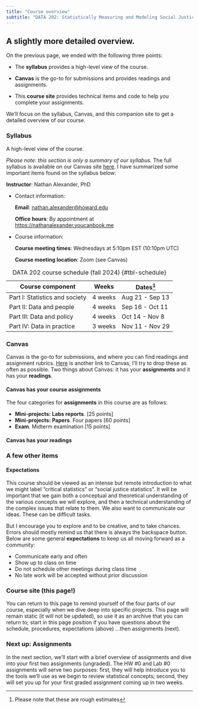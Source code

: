 ```yaml
---
title: "Course overview"
subtitle: "DATA 202: Statistically Measuring and Modeling Social Justice"
---
```


## A slightly more detailed overview.

On the previous page, we ended with the following three points:

-   The **syllabus** provides a high-level view of the course.

-   **Canvas** is the go-to for submissions and provides readings and assignments.

-   This **course site** provides technical items and code to help you complete your assignments.

We'll focus on the syllabus, Canvas, and this companion site to get a detailed overview of our course.

### **Syllabus**

A high-level view of the course.

*Please note: this section is only a summary of our syllabus.* The full syllabus is available on our Canvas site [here](https://canvas.howard.edu/courses/46792). I have summarized some important items found on the syllabus below:

**Instructor**: Nathan Alexander, PhD

-   Contact information:

    **Email**: [nathan.alexander\@howard.edu](mailto:nathan.alexander@howard.edu)

    **Office hours**: By appointment at <https://nathanalexander.youcanbook.me>

-   Course information:

    **Course meeting times**: Wednesdays at 5:10pm EST (10:10pm UTC)

    **Course meeting location**: Zoom (see Canvas)

| Course component               | Weeks   | Dates[^1]      |
|--------------------------------|---------|----------------|
| Part I: Statistics and society | 4 weeks | Aug 21 - Sep 13  |
| Part II: Data and people       | 4 weeks | Sep 16 - Oct 11  |
| Part III: Data and policy      | 4 weeks | Oct 14 - Nov 8 |
| Part IV: Data in practice      | 3 weeks | Nov 11 - Nov 29 |

: DATA 202 course schedule (fall 2024) {#tbl-schedule}

[^1]: Please note that these are rough estimates

### **Canvas**

Canvas is the go-to for submissions, and where you can find readings and assignment rubrics. [Here](https://canvas.howard.edu/courses/46792) is another link to Canvas, I'll try to drop these as often as possible. Two things about Canvas: it has your **assignments** and it has your **readings**.

#### Canvas has your course assignments

::: incremental
The four categories for **assignments** in this course are as follows:

-   **Mini-projects: Labs reports**. \[25 points\]
-   **Mini-projects: Papers**. Four papers \[60 points\]
-   **Exam**. Midterm examination \[15 points\]
:::

#### Canvas has your readings

### **A few other items**

#### Expectations

This course should be viewed as an intense but remote introduction to what we might label "critical statistics" or "social justice statistics". It will be important that we gain both a conceptual and theoretical understanding of the various concepts we will explore, and then a technical understanding of the complex issues that relate to them. We also want to communicate our ideas. These can be difficult tasks.

But I encourage you to explore and to be creative, and to take chances. Errors should mostly remind us that there is always the backspace button. Below are some general **expectations** to keep us all moving forward as a community:

::: incremental
-   Communicate early and often
-   Show up to class on time
-   Do not schedule other meetings during class time
-   No late work will be accepted without prior discussion
:::

### **Course site** (this page!)

You can return to this page to remind yourself of the four parts of our course, especially when we dive deep into specific projects. This page will remain static (it will not be updated), so use it as an archive that you can return to; start in this page position if you have questions about the schedule, procedures, expectations (above) ...then assignments (next).

### Next up: Assignments

In the next section, we'll start with a brief overview of assignments and dive into your first two assignments (ungraded). The HW #0 and Lab #0 assignments will serve two purposes: first, they will help introduce you to the tools we'll use as we begin to review statistical concepts; second, they will set you up for your first graded assignment coming up in two weeks.
